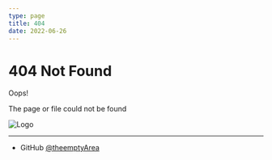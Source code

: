 ```yaml
---
type: page
title: 404
date: 2022-06-26
---
```


# 404 Not Found

Oops!

The page or file could not be found


<Image
  src="/images/emptyArea-v1-white-shadow.png"
  alt="Logo"
  width={1000}
  height={500}
  priority
/>


---

- GitHub [@theemptyArea](https://github.com/theemptyArea)
